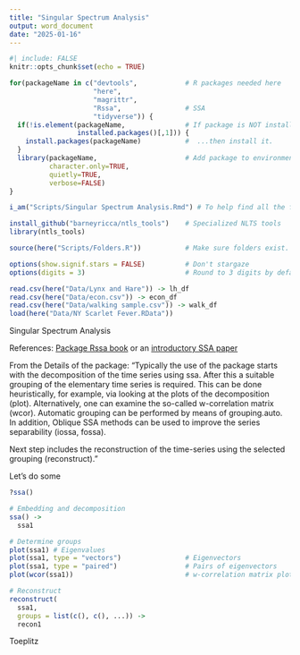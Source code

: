```yaml
---
title: "Singular Spectrum Analysis"
output: word_document
date: "2025-01-16"
---
```



```r
#| include: FALSE
knitr::opts_chunk$set(echo = TRUE)

for(packageName in c("devtools",            # R packages needed here
                     "here",
                     "magrittr",
                     "Rssa",                # SSA
                     "tidyverse")) {
  if(!is.element(packageName,               # If package is NOT installed...
                 installed.packages()[,1])) {
    install.packages(packageName)           #  ...then install it.
  }
  library(packageName,                      # Add package to environment
          character.only=TRUE,
          quietly=TRUE,
          verbose=FALSE)
}

i_am("Scripts/Singular Spectrum Analysis.Rmd") # To help find all the files.

install_github("barneyricca/ntls_tools")    # Specialized NLTS tools
library(ntls_tools)

source(here("Scripts/Folders.R"))           # Make sure folders exist.

options(show.signif.stars = FALSE)          # Don't stargaze
options(digits = 3)                         # Round to 3 digits by default
```

```r
read.csv(here("Data/Lynx and Hare")) -> lh_df
read.csv(here("Data/econ.csv")) -> econ_df
read.csv(here("Data/walking sample.csv")) -> walk_df
load(here("Data/NY Scarlet Fever.RData"))
```

Singular Spectrum Analysis

References: [Package Rssa book](https://ssa-with-r-book.github.io/) or an [introductory SSA paper](https://arxiv.org/abs/1206.6910)

From the Details of the package: "Typically the use of the package starts with the decomposition of the time series using ssa. After this a suitable grouping of the elementary time series is required. This can be done heuristically, for example, via looking at the plots of the decomposition (plot). Alternatively, one can examine the so-called w-correlation matrix (wcor). Automatic grouping can be performed by means of grouping.auto. In addition, Oblique SSA methods can be used to improve the series separability (iossa, fossa).

Next step includes the reconstruction of the time-series using the selected grouping (reconstruct)."

Let's do some

```r
?ssa()
```


```r
# Embedding and decomposition
ssa() ->
  ssa1

# Determine groups
plot(ssa1) # Eigenvalues 
plot(ssa1, type = "vectors")                # Eigenvectors 
plot(ssa1, type = "paired")                 # Pairs of eigenvectors 
plot(wcor(ssa1))                            # w-correlation matrix plot
```


```r
# Reconstruct
reconstruct( 
  ssa1,
  groups = list(c(), c(), ...)) ->
  recon1
```

Toeplitz
```r

```

